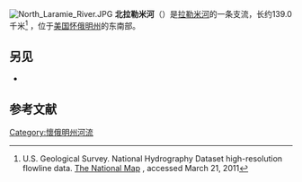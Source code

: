 {{expand|time=2014-06-18T14:07:16+00:00}}
{{refimprove|time=2014-06-18T14:07:16+00:00}}
[[Image:North_Laramie_River.JPG|thumb]]
'''北拉勒米河'''（{{lang-en|North Laramie River}}）是[[拉勒米河|拉勒米河]]的一条支流，长约139.0千米<ref name=NHD>U.S. Geological Survey. National Hydrography Dataset high-resolution flowline data. [http://viewer.nationalmap.gov/viewer/ The National Map] {{WebCite|url=https://www.webcitation.org/66gupqQDM?url=http://viewer.nationalmap.gov/viewer/ |date=20120405064000 |dateformat=iso }}, accessed March 21, 2011</ref> ，位于[[美国|美国]][[怀俄明州|怀俄明州]]的东南部。

==另见==
*{{le|怀俄明州河流列表|List of rivers of Wyoming}}

==参考文献==
{{Reflist}}

{{coord|42|07|36|N|104|55|28|W|format=dms|display=title|type:river_region:US-WY}}

[[Category:懷俄明州河流|Category:懷俄明州河流]]